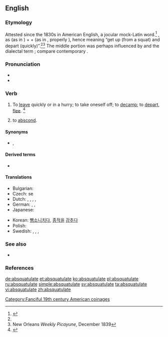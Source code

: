 ==English==
{{was wotd|2006|June|17}}

===Etymology===
Attested since the 1830s in American English, a jocular mock-Latin word.<ref name=quinion>{{R:World Wide Words|entry=Absquatulate|url=weirdwords/ww-abs1|date_created=3 August 2002}}</ref> {{blend|abscond|squat|perambulate|lang=en}}, as {{m|en|ab-||away (from)}} (as in {{m|en|abscond}}) + {{m|en|squat}} + {{m|en|*-ulate}} (as in {{m|en|perambulate}}, properly {{m|en|-ate}}), hence meaning “get up (from a squat) and depart (quickly)”.<ref name=quinion/><ref>New Orleans ''Weekly Picayune,'' December 1839</ref> The middle portion was perhaps influenced by {{m|en|-le||(frequentative)}} and the dialectal term {{m|en|squattle||depart}}; compare contemporary {{m|en|skedaddle}}.

===Pronunciation===
* {{IPA|/æb.ˈskwɑtʃ.ʊ.leɪt/|/æbz.ˈkwɑtʃ.ʊ.leɪt/|/æbz.ˈkwɑtʃ.ə.leɪt/|lang=en}}
* {{audio|en-us-absquatulate.ogg|Audio (US)|lang=en}}

===Verb===
{{en-verb|absquatulat}}

# {{lb|en|intransitive|slang}} To [[leave]] quickly or in a hurry; to take oneself off; to [[decamp]]; to [[depart]], [[flee]]. {{defdate|from 19th c.}}<ref name=SOED>{{R:SOED5|page=9}}</ref>
# {{lb|en|intransitive|slang}} to [[abscond]].

====Synonyms====
* {{sense|leave quickly}} {{l|en|abscond}}, {{l|en|decamp}}

====Derived terms====
* {{l|en|abscotchalater}}

====Translations====
{{trans-top|to leave quickly or in a hurry; to take oneself off; to decamp; to depart}}
* Bulgarian: {{t|bg|вдигам гълъбите}}
* Czech: {{t|cs|zdejchnout}} se
* Dutch: {{t|nl|er vanonder muizen}}, {{t|nl|'m smeren}}, {{t|nl|zijn biezen pakken}}, {{t+|nl|wegwezen}}, {{t|nl|er vanonder trekken}}
* German: {{t+|de|fliehen}}, {{t+|de|fortlaufen}}, {{t|de|davonmachen}}
* Japanese: {{t|ja|逃げる|tr=にげる, nigeru|sc=Jpan}}
{{trans-mid}}
* Korean: [[뺑소니]][[치다]], [[종적]]을 [[감추다]]
* Polish: {{t|pl|zwiewać}}
* Swedish: {{t+|sv|dunsta}}, {{t+|sv|smita}}, {{t+|sv|fly}}, {{t+|sv|dra}}
{{trans-bottom}}

===See also===
* {{l|en|Appendix:Fanciful 19th century American coinages}}

===References===
<references/>

[[Category:Fanciful 19th century American coinages]]

[[de:absquatulate]]
[[et:absquatulate]]
[[ko:absquatulate]]
[[pl:absquatulate]]
[[ru:absquatulate]]
[[simple:absquatulate]]
[[sv:absquatulate]]
[[ta:absquatulate]]
[[vi:absquatulate]]
[[zh:absquatulate]]